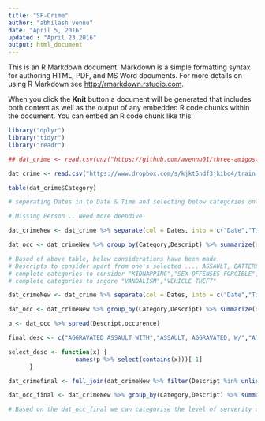 ```yaml
---
title: "SF-Crime"
author: "abhilash vennu"
date: "April 5, 2016"
updated : "April 23,2016"
output: html_document
---
```


This is an R Markdown document. Markdown is a simple formatting syntax for authoring HTML, PDF, and MS Word documents. For more details on using R Markdown see <http://rmarkdown.rstudio.com>.

When you click the **Knit** button a document will be generated that includes both content as well as the output of any embedded R code chunks within the document. You can embed an R code chunk like this:

```r

library("dplyr")
library("tidyr")
library("readr")

## dat_crime <- read.csv(unz("https://github.com/avennu01/three-amigos/blob/master/train.csv.zip","train.csv")) .. unable to direclty read data from GitHub

dat_crime <- read.csv("https://www.dropbox.com/s/kjkt5ndf3jkibq4/train.csv?raw=1")

table(dat_crime$Category)

# seperating Dates in to Date & Time and selecting below categories only, rest have been eliminated based on group consensus since they dint have impact on our end objective

# Missing Person .. Need more deepdive 

dat_crimeNew <- dat_crime %>% separate(col = Dates, into = c("Date","Time"), sep = " ",fill = "right" ) %>% filter(Category %in% c("ASSAULT","DISORDERLY CONDUCT","DRUNKENNESS","DRUG/NARCOTIC","KIDNAPPING","LARCENY/THEFT","LOITERING","NON-CRIMINAL","ROBBERY","SECONDARY CODES","SEX OFFENSES FORCIBLE","SEX OFFENSES NON FORCIBLE","STOLEN PROPERTY","SUSPICIOUS OCC","VANDALISM","VEHICLE THEFT"))

dat_occ <- dat_crimeNew %>% group_by(Category,Descript) %>% summarize(occurence= n())

# Based of above table, below considerations have been made 
# Descripts to consider apart from one's selected .... ASSAULT, BATTERY,STALKING,LOITERING,
# complete categories to consider "KIDNAPPING","SEX OFFENSES FORCIBLE","SEX OFFENSES NON FORCIBLE", 
# complete categories to ingore "VANDALISM","VEHICLE THEFT"

dat_crimeNew <- dat_crime %>% separate(col = Dates, into = c("Date","Time"), sep = " ",fill = "right" ) %>% filter(Category %in% c("ASSAULT","DISORDERLY CONDUCT","DRUNKENNESS","DRUG/NARCOTIC","KIDNAPPING","LARCENY/THEFT","LOITERING","NON-CRIMINAL","ROBBERY","SECONDARY CODES","SEX OFFENSES FORCIBLE","SEX OFFENSES NON FORCIBLE","STOLEN PROPERTY","SUSPICIOUS OCC"))

dat_occ <- dat_crimeNew %>% group_by(Category,Descript) %>% summarize(occurence= n())

p <- dat_occ %>% spread(Descript,occurence)

final_desc <- c("AGGRAVATED ASSAULT WITH","ASSAULT, AGGRAVATED, W/","ATTEMPTED HOMICIDE WITH","ATTEMPTED MAYHEM WITH","ATTEMPTED SIMPLE","BATTERY WITH","MAYHEM WITH","THREATS AGAINST","WILLFUL CRUELTY","COMMITTING PUBLIC","DISTURBING THE PEAC","MAINTAINING A PUBLIC","FOR SALE","SALE OF","UNDER INFLUENCE","UNDER THE INFLUENCE","ATTEMPTED PETTY THEFT","GRAND THEFT PICK","GRAND THEFT PURSE","PETTY THEFT","THEFT, DRUNK ROLL,","AIDED CASE, DOG","AIDED CASE, INJURED","MEGAN'S LAW","ASSAULT TO ROB WITH ","ATTEMPTED ROBBERY ON THE STREET","ATTEMPTED ROBBERY WITH","ROBBERY ON THE STREET ","ROBBERY, ARMED WITH A ","ROBBERY, BODILY","ASSAULT BY JUVENILE","SHOOTING BY JUVENILE","ANNOY OR MOLEST","STOLEN CELLULAR PHONE","STOLEN ELECTRONICS","SUSPICIOUS A","SUSPICIOUS OCCU","SUSPICIOUS PER")

select_desc <- function(x) { 
                   names(p %>% select(contains(x)))[-1]
      }

dat_crimefinal <- full_join(dat_crimeNew %>% filter(Descript %in% unlist(lapply(final_desc,select_desc))),dat_crimeNew %>% filter(Category %in% c("KIDNAPPING","SEX OFFENSES FORCIBLE","SEX OFFENSES NON FORCIBLE")))

dat_occ_final <- dat_crimeNew %>% group_by(Category,Descript) %>% summarize(occurence= n())

# Based on the dat_occ_final we can categorise the level of serverity of crime if we want to show our results in such manner 

```

